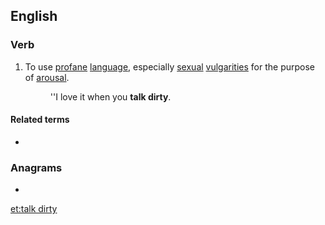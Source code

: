==English==

===Verb===
{{en-verb|head=[[to]] [[talk]] [[dirty]]|talks dirty|talking dirty|talked dirty}}

# {{label|en|intransitive|idiomatic}} To use [[profane]] [[language]], especially [[sexual]] [[vulgarity|vulgarities]] for the purpose of [[arousal]].
#: ''I love it when you '''talk dirty'''.

====Related terms====
* {{l|en|dirty talk}}

===Anagrams===
* {{l|en|dirty talk}}

[[et:talk dirty]]